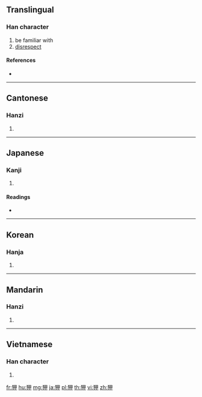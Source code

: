 ==Translingual==

===Han character===
{{Han char|rn=94|rad=犬|as=05|sn=8|four=46250|canj=KHWL}}

# be familiar with
# [[disrespect]]

====References====
* {{Han ref|kx=0708.250|dkj=20329|dj=1121.090|hdz=21339.100|uh=72CE|ud=29390|bh=AAAD|bd=43693}}

----

==Cantonese==

===Hanzi===
{{yue-hanzi|jyut=haap6|y=haap6}}

# {{defn|lang=yue|sort=犬05}}

----

==Japanese==

===Kanji===
{{ja-kanji|grade=|rs=犬05}}

# {{defn|lang=ja|sort=犬05}}

====Readings====
* {{ja-readings|on=[[こう]] (kō)|kun=[[なれる]] (nareru), [[あなどる]] (anadoru)}}

----

==Korean==

===Hanja===
{{ko-hanja|hangeul=압|eumhun=|rv=ap|mr=ap|y=ap}}

# {{defn|lang=ko|sort=犬05}}

----

==Mandarin==

===Hanzi===
{{cmn-hanzi|pin=[[xiá]] ([[xia2]])|wg=hsia<sup>2</sup>}}

# {{defn|lang=cmn|sort=犬05}}

----

==Vietnamese==

===Han character===
{{vi-hantu|[[hiệp]], [[hạp]]|rs=犬05}}

# {{defn|lang=vi|sort=犬05}}

[[fr:狎]]
[[hu:狎]]
[[mg:狎]]
[[ja:狎]]
[[pl:狎]]
[[th:狎]]
[[vi:狎]]
[[zh:狎]]